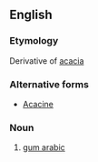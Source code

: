 ==English==

===Etymology===
Derivative of [[acacia]]

===Alternative forms===
* [[Acacine]]

===Noun===
{{head|en|noun}}
# [[gum arabic]]